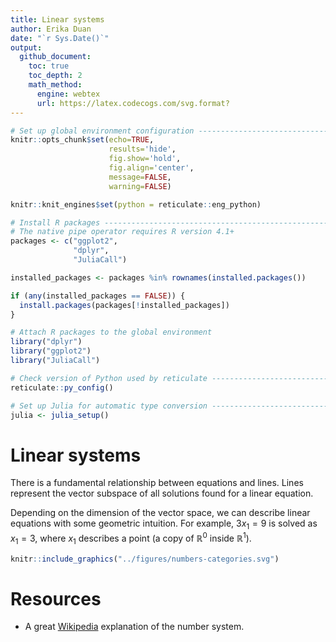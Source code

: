 ```yaml
---
title: Linear systems     
author: Erika Duan
date: "`r Sys.Date()`"
output:
  github_document:
    toc: true
    toc_depth: 2
    math_method:
      engine: webtex
      url: https://latex.codecogs.com/svg.format?
---
```


```r
# Set up global environment configuration --------------------------------------
knitr::opts_chunk$set(echo=TRUE,
                      results='hide',
                      fig.show='hold',
                      fig.align='center',
                      message=FALSE,
                      warning=FALSE)

knitr::knit_engines$set(python = reticulate::eng_python)
```

```r
# Install R packages -----------------------------------------------------------
# The native pipe operator requires R version 4.1+ 
packages <- c("ggplot2",
              "dplyr",
              "JuliaCall")

installed_packages <- packages %in% rownames(installed.packages())

if (any(installed_packages == FALSE)) {
  install.packages(packages[!installed_packages])
}

# Attach R packages to the global environment
library("dplyr")
library("ggplot2")
library("JuliaCall")

# Check version of Python used by reticulate -----------------------------------
reticulate::py_config()

# Set up Julia for automatic type conversion -----------------------------------
julia <- julia_setup()
```


# Linear systems    

There is a fundamental relationship between equations and lines. Lines represent the vector subspace of all solutions found for a linear equation.       

Depending on the dimension of the vector space, we can describe linear equations with some geometric intuition. For example, $3x_1 = 9$ is solved as $x_1 = 3$, where $x_1$ describes a point (a copy of $\mathbb{R}^0$ inside $\mathbb{R}^1$).  

```r
knitr::include_graphics("../figures/numbers-categories.svg")
```



# Resources  

+ A great [Wikipedia](https://en.wikipedia.org/wiki/Number#Main_classification) explanation of the number system.     